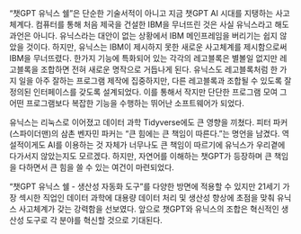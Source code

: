 

"챗GPT 유닉스 쉘"은 단순한 기술서적이 아니고 지금 챗GPT AI 시대를 지탱하는 사고체계다.
컴퓨터를 통해 처음 제국을 건설한 IBM을 무너뜨린 것은 사실 유닉스라고 해도 과언은 아니다.
유닉스라는 대안이 없는 상황에서 IBM 메인프레임을 버리기는 쉽지 않았을 것이다.
하지만, 유닉스는 IBM이 제시하지 못한 새로운 사고체계를 제시함으로써 IBM을 무너뜨렸다.
한가지 기능에 특화되어 있는 각각의 레고블록은 별볼일 없지만 레고블록을 조합하면 전혀 
새로운 명작으로 거듭나게 된다. 유닉스도 레고블록처럼 한 가지 일을 아주 잘하는 프로그램 제작에 집중하지만, 다른 레고블록과 조합될 수 있도록 잘 정의된 인터페이스를 갖도록 설계되었다. 
이를 통해서 작지만 단단한 프로그램 모여 그 어떤 프로그램보다 복잡한 기능을 수행하는 뛰어난 소프트웨어가 되었다. 

유닉스는 리눅스로 이어졌고 데이터 과학 Tidyverse에도 큰 영향을 끼쳤다. 피터 파커(스파이더맨)의 삼촌 벤자민 파커는 "큰 힘에는 큰 책임이 따른다."는 명언을 남겼다.
역설적이게도 AI를 이용하는 것 자체가 너무나도 큰 책임이 따르기에 
유닉스가 우리곁에 다가서지 않았는지도 모르겠다.
하지만, 자연어를 이해하는 챗GPT가 등장하며 큰 책임을 다하면서 큰 힘을 쓸 수 있는 
여건이 마련되었다. 

"챗GPT 유닉스 쉘 - 생산성 자동화 도구"를 다양한 방면에 적용할 수 있지만 21세기
가장 섹시한 직업인 데이터 과학에 대용량 데이터 처리 및 생산성 향상에 초점을 맞춰 
유닉스 사고체계가 갖는 강력함을 선보였다. 앞으로 챗GPT와 유닉스의 조합은 혁신적인 생산성 도구로 각 분야를 혁신할 것으로 기대된다.
